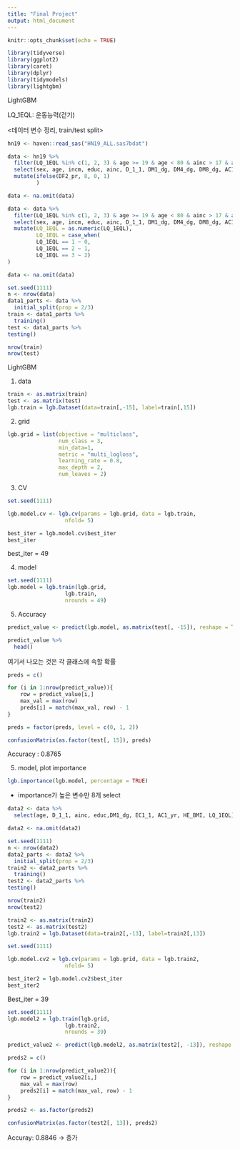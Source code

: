 ```yaml
---
title: "Final Project"
output: html_document
---
```


```r
knitr::opts_chunk$set(echo = TRUE)
```

```r
library(tidyverse)
library(ggplot2)
library(caret)
library(dplyr)
library(tidymodels)
library(lightgbm)
```

LightGBM

LQ_1EQL: 운동능력(걷기) 

<데이터 변수 정리, train/test split>

```r
hn19 <- haven::read_sas("HN19_ALL.sas7bdat")

data <- hn19 %>%
  filter(LQ_1EQL %in% c(1, 2, 3) & age >= 19 & age < 80 & ainc > 17 & ainc < 1500 & MH1_yr != 9 & educ != 99 & EC1_1 != 9 & BD7_5 != 9 & BP1 != 9 & BP5 != 9 & BE3_71 != 9 & BE3_31 != 99 & BE5_1 != 9 & BE3_85 != 9 & marri_2 %in% c(1, 2, 3, 4) & BP16_1 != 99) %>%
  select(sex, age, incm, educ, ainc, D_1_1, DM1_dg, DM4_dg, DM8_dg, AC1_yr, MH1_yr, EC1_1, BE3_71, HE_BMI, BE3_31, BE5_1, BE3_71,          BE3_85, DF2_pr, marri_2, LQ4_00, BP16_1, BP5, BP1, BD7_5, LQ_1EQL, LQ_2EQL, LQ_3EQL, LQ_4EQL, LQ_5EQL) %>%
  mutate(ifelse(DF2_pr, 8, 0, 1)
         )

data <- na.omit(data)

data <- data %>%
  filter(LQ_1EQL %in% c(1, 2, 3) & age >= 19 & age < 80 & ainc > 17 & ainc < 1500 & MH1_yr != 9 & educ != 99 & EC1_1 != 9) %>%
  select(sex, age, incm, educ, ainc, D_1_1, DM1_dg, DM4_dg, DM8_dg, AC1_yr, MH1_yr, EC1_1, BE3_71, HE_BMI, LQ_1EQL) %>%
  mutate(LQ_1EQL = as.numeric(LQ_1EQL),
         LQ_1EQL = case_when(
         LQ_1EQL == 1 ~ 0,
         LQ_1EQL == 2 ~ 1,
         LQ_1EQL == 3 ~ 2)
)

data <- na.omit(data)

set.seed(1111)
n <- nrow(data)
data1_parts <- data %>%
  initial_split(prop = 2/3)
train <- data1_parts %>%
  training()
test <- data1_parts %>%
testing()

nrow(train)
nrow(test)
```

LightGBM

1) data

```r
train <- as.matrix(train)
test <- as.matrix(test)
lgb.train = lgb.Dataset(data=train[,-15], label=train[,15])
```


2) grid

```r
lgb.grid = list(objective = "multiclass",
                num_class = 3,
                min_data=1,
                metric = "multi_logloss",
                learning_rate = 0.8,
                max_depth = 2,
                num_leaves = 2)
```

3) CV

```r
set.seed(1111)

lgb.model.cv <- lgb.cv(params = lgb.grid, data = lgb.train,
                  nfold= 5)

best_iter = lgb.model.cv$best_iter
best_iter
```

best_iter = 49

4) model
```r
set.seed(1111)
lgb.model = lgb.train(lgb.grid,
                  lgb.train,
                  nrounds = 49)
```


5) Accuracy

```r
predict_value <- predict(lgb.model, as.matrix(test[, -15]), reshape = TRUE)

predict_value %>%
  head()
```
여기서 나오는 것은 각 클래스에 속할 확률


```r
preds = c()

for (i in 1:nrow(predict_value)){
    row = predict_value[i,] 
    max_val = max(row) 
    preds[i] = match(max_val, row) - 1
}

preds = factor(preds, level = c(0, 1, 2))

confusionMatrix(as.factor(test[, 15]), preds)
```

Accuracy : 0.8765

5) model, plot importance
```r
lgb.importance(lgb.model, percentage = TRUE)
```

* importance가 높은 변수만 8개 select

```r

data2 <- data %>%
  select(age, D_1_1, ainc, educ,DM1_dg, EC1_1, AC1_yr, HE_BMI, LQ_1EQL) %>%

data2 <- na.omit(data2)

set.seed(1111)
n <- nrow(data2)
data2_parts <- data2 %>%
  initial_split(prop = 2/3)
train2 <- data2_parts %>%
  training()
test2 <- data2_parts %>%
testing()

nrow(train2)
nrow(test2)
```


```r
train2 <- as.matrix(train2)
test2 <- as.matrix(test2)
lgb.train2 = lgb.Dataset(data=train2[,-13], label=train2[,13])
```

```r
set.seed(1111)

lgb.model.cv2 = lgb.cv(params = lgb.grid, data = lgb.train2,
                  nfold= 5)

best_iter2 = lgb.model.cv2$best_iter
best_iter2
```
Best_iter = 39
```r
set.seed(1111)
lgb.model2 = lgb.train(lgb.grid,
                  lgb.train2,
                  nrounds = 39)
```

```r
predict_value2 <- predict(lgb.model2, as.matrix(test2[, -13]), reshape = TRUE)

preds2 = c()

for (i in 1:nrow(predict_value2)){
    row = predict_value2[i,] 
    max_val = max(row) 
    preds2[i] = match(max_val, row) - 1
}

preds2 <- as.factor(preds2)

confusionMatrix(as.factor(test2[, 13]), preds2)
```

Accuray: 0.8846 -> 증가